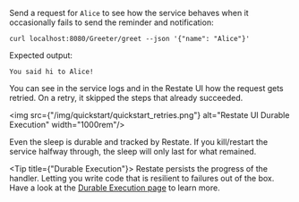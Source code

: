 
Send a request for `Alice` to see how the service behaves when it occasionally fails to send the reminder and notification:
```shell
curl localhost:8080/Greeter/greet --json '{"name": "Alice"}'
```
Expected output:
```shell
You said hi to Alice!
```

You can see in the service logs and in the Restate UI how the request gets retried.
On a retry, it skipped the steps that already succeeded.

<img src={"/img/quickstart/quickstart_retries.png"} alt="Restate UI Durable Execution" width="1000rem"/>

Even the sleep is durable and tracked by Restate.
If you kill/restart the service halfway through, the sleep will only last for what remained.

<Tip title={"Durable Execution"}>
    Restate persists the progress of the handler.
    Letting you write code that is resilient to failures out of the box.
    Have a look at the [Durable Execution page](/concepts/durable_execution) to learn more.
</Tip>